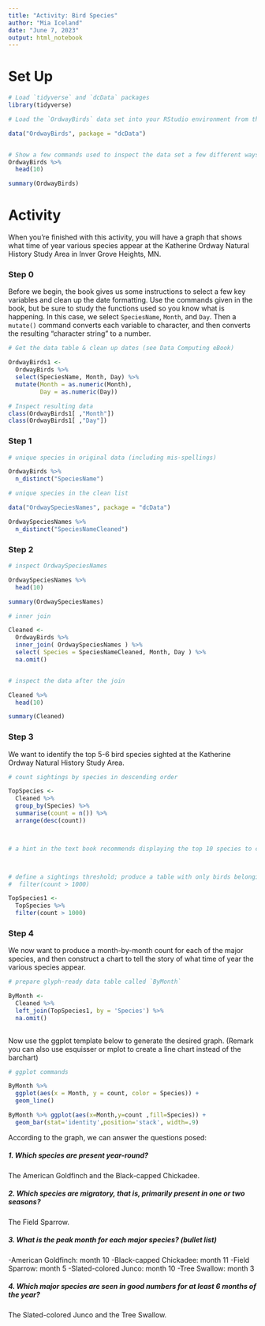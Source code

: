 ```yaml
---
title: "Activity: Bird Species"
author: "Mia Iceland"
date: "June 7, 2023"
output: html_notebook
---
```



# Set Up

```r
# Load `tidyverse` and `dcData` packages
library(tidyverse)

# Load the `OrdwayBirds` data set into your RStudio environment from the `dcData` package

data("OrdwayBirds", package = "dcData")


# Show a few commands used to inspect the data set a few different ways
OrdwayBirds %>%
  head(10)

summary(OrdwayBirds)

```

# Activity

When you're finished with this activity, you will have a graph that shows what time of year various species appear at the Katherine Ordway Natural History Study Area in Inver Grove Heights, MN.

### Step 0

Before we begin, the book gives us some instructions to select a few key variables and clean up the date formatting.  Use the commands given in the book, but be sure to study the functions used so you know what is happening.  In this case, we select `SpeciesName`, `Month`, and `Day`. Then a `mutate()` command converts each variable to character, and then converts the resulting "character string" to a number.

```r
# Get the data table & clean up dates (see Data Computing eBook)

OrdwayBirds1 <-
  OrdwayBirds %>%
  select(SpeciesName, Month, Day) %>%
  mutate(Month = as.numeric(Month),
         Day = as.numeric(Day))

# Inspect resulting data
class(OrdwayBirds1[ ,"Month"])
class(OrdwayBirds1[ ,"Day"])

```



### Step 1




```r
# unique species in original data (including mis-spellings)

OrdwayBirds %>%
  n_distinct("SpeciesName")

# unique species in the clean list

data("OrdwaySpeciesNames", package = "dcData")

OrdwaySpeciesNames %>%
  n_distinct("SpeciesNameCleaned")

```


### Step 2
  



```r
# inspect OrdwaySpeciesNames

OrdwaySpeciesNames %>%
  head(10)

summary(OrdwaySpeciesNames)

# inner join

Cleaned <-
  OrdwayBirds %>%
  inner_join( OrdwaySpeciesNames ) %>% 
  select( Species = SpeciesNameCleaned, Month, Day ) %>%
  na.omit()


# inspect the data after the join

Cleaned %>%
  head(10)

summary(Cleaned)

```


### Step 3

We want to identify the top 5-6 bird species sighted at the Katherine Ordway Natural History Study Area.

```r
# count sightings by species in descending order

TopSpecies <- 
  Cleaned %>%
  group_by(Species) %>%
  summarise(count = n()) %>%
  arrange(desc(count))



# a hint in the text book recommends displaying the top 10 species to choose our threshold



# define a sightings threshold; produce a table with only birds belonging to major species
#  filter(count > 1000)

TopSpecies1 <-
  TopSpecies %>%
  filter(count > 1000)

```


### Step 4

We now want to produce a month-by-month count for each of the major species, and then construct a chart to tell the story of what time of year the various species appear.

```r
# prepare glyph-ready data table called `ByMonth`

ByMonth <-
  Cleaned %>%
  left_join(TopSpecies1, by = 'Species') %>%
  na.omit()
  
```

Now use the ggplot template below to generate the desired graph. (Remark you can also use esquisser or mplot to create a line chart instead of the barchart)



```r
# ggplot commands

ByMonth %>% 
  ggplot(aes(x = Month, y = count, color = Species)) + 
  geom_line()

ByMonth %>% ggplot(aes(x=Month,y=count ,fill=Species)) +
  geom_bar(stat='identity',position='stack', width=.9) 

```

According to the graph, we can answer the questions posed:

##### 1. Which species are present year-round?  

The American Goldfinch and the Black-capped Chickadee. 


##### 2. Which species are migratory, that is, primarily present in one or two seasons?

The Field Sparrow.


##### 3. What is the peak month for each major species? (bullet list)

-American Goldfinch: month 10
-Black-capped Chickadee: month 11
-Field Sparrow: month 5
-Slated-colored Junco: month 10
-Tree Swallow: month 3


##### 4. Which major species are seen in good numbers for at least 6 months of the year?

The Slated-colored Junco and the Tree Swallow.


